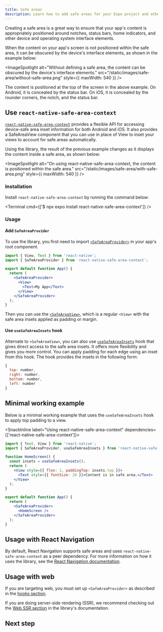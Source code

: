 ```yaml
---
title: Safe areas
description: Learn how to add safe areas for your Expo project and other best practices.
---
```



Creating a safe area is a great way to ensure that your app's content is appropriately positioned around notches, status bars, home indicators, and other device and operating system interface elements.

When the content on your app's screen is not positioned within the safe area, it can be obscured by the device's interface elements, as shown in the example below:

<ImageSpotlight
  alt="Without defining a safe area, the content can be obscured by the device's interface elements."
  src="/static/images/safe-area/without-safe-area.png"
  style={{ maxWidth: 540 }}
/>

The content is positioned at the top of the screen in the above example. On Android, it is concealed by the status bar. On iOS, it is concealed by the rounder corners, the notch, and the status bar.

## Use `react-native-safe-area-context`

[`react-native-safe-area-context`](https://github.com/th3rdwave/react-native-safe-area-context) provides a flexible API for accessing device-safe area inset information for both Android and iOS. It also provides a SafeAreaView component that you can use in place of View to inset your views to account for safe areas automatically.

Using the library, the result of the previous example changes as it displays the content inside a safe area, as shown below:

<ImageSpotlight
  alt="On using react-native-safe-area-context, the content is positioned within the safe area."
  src="/static/images/safe-area/with-safe-area.png"
  style={{ maxWidth: 540 }}
/>

### Installation

Install `react-native-safe-area-context` by running the command below:

<Terminal cmd={['$ npx expo install react-native-safe-area-context']} />

### Usage

#### Add `SafeAreaProvider`

To use the library, you first need to import [`<SafeAreaProvider>`](https://github.com/th3rdwave/react-native-safe-area-context#safeareaprovider) in your app's root component.

```jsx App.js
import { View, Text } from 'react-native';
import { SafeAreaProvider } from 'react-native-safe-area-context';

export default function App() {
  return (
    <SafeAreaProvider>
      <View>
        <Text>My App</Text>
      </View>
    </SafeAreaProvider>
  );
}
```

Then you can use the [`<SafeAreaView>`](https://github.com/th3rdwave/react-native-safe-area-context#safeareaview), which is a regular `<View>` with the safe area insets applied as padding or margin.

#### Use `useSafeAreaInsets` hook

Alternate to `<SafeAreaView>`, you can also use [`useSafeAreaInsets`](https://github.com/th3rdwave/react-native-safe-area-context#usesafeareainsets) hook that gives direct access to the safe area insets. It offers more flexibility and gives you more control. You can apply padding for each edge using an inset from this hook. The hook provides the insets in the following form:

```js
{
  top: number,
  right: number,
  bottom: number,
  left: number
}
```

## Minimal working example

Below is a minimal working example that uses the `useSafeAreaInsets` hook to apply top padding to a view.

<SnackInline label="Using react-native-safe-area-context" dependencies={['react-native-safe-area-context']}>

```jsx
import { Text, View } from 'react-native';
import { SafeAreaProvider, useSafeAreaInsets } from 'react-native-safe-area-context';

function HomeScreen() {
  const insets = useSafeAreaInsets();
  return (
    <View style={{ flex: 1, paddingTop: insets.top }}>
      <Text style={{ fontSize: 28 }}>Content is in safe area.</Text>
    </View>
  );
}

export default function App() {
  return (
    <SafeAreaProvider>
      <HomeScreen />
    </SafeAreaProvider>
  );
}
```

</SnackInline>

## Usage with React Navigation

By default, React Navigation supports safe areas and uses `react-native-safe-area-context` as a peer dependency. For more information on how it uses the library, see the [React Navigation documentation](https://reactnavigation.org/docs/handling-safe-area/).

## Usage with web

If you are targeting web, you must set up `<SafeAreaProvider>` as described in the [hooks section](#use-usesafeareainsets-hook).

If you are doing server-side rendering (SSR), we recommend checking out the [Web SSR section](https://github.com/th3rdwave/react-native-safe-area-context#web-ssr) in the library's documentation.

## Next step

<BoxLink
  title="Fonts"
  description="Learn more about different ways to import a custom font and use it in your app."
  href="/home/develop/user-interface/fonts"
/>
